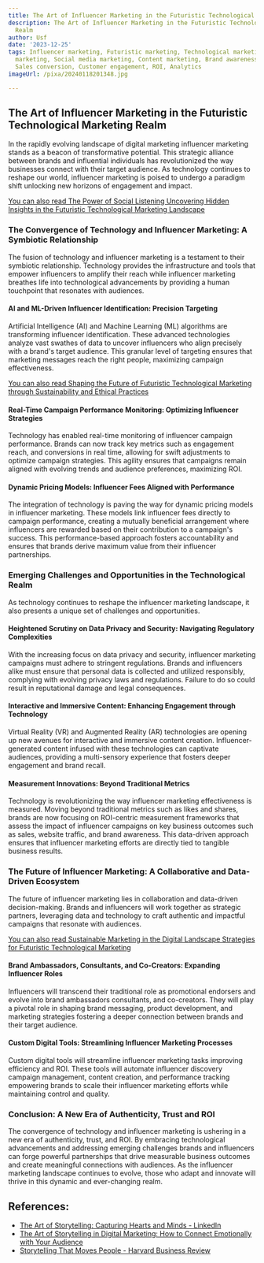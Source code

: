 ```yaml
---
title: The Art of Influencer Marketing in the Futuristic Technological Marketing Realm
description: The Art of Influencer Marketing in the Futuristic Technological Marketing
  Realm
author: Usf
date: '2023-12-25'
tags: Influencer marketing, Futuristic marketing, Technological marketing, Digital
  marketing, Social media marketing, Content marketing, Brand awareness, Lead generation,
  Sales conversion, Customer engagement, ROI, Analytics
imageUrl: /pixa/20240118201348.jpg

---
```

## The  Art of Influencer Marketing in the Futuristic Technological Marketing Realm

In the rapidly  evolving landscape of digital marketing influencer marketing stands as  a beacon of transformative potential. This  strategic alliance between brands and influential individuals has revolutionized the  way businesses  connect with their target  audience. As technology continues to reshape our world,  influencer marketing is poised to undergo a paradigm shift unlocking new horizons of engagement and impact.

[You can also read The Power of Social  Listening Uncovering Hidden Insights  in the Futuristic Technological Marketing Landscape](The%20Power%20of%20Social%20Listening%20Uncovering%20Hidden%20Insights%20in%20the%20Futuristic%20Technological%20Marketing%20Landscape)


### The Convergence of Technology and Influencer Marketing: A Symbiotic Relationship

The fusion of technology and influencer  marketing is a testament to their symbiotic relationship. Technology  provides the infrastructure and tools that empower influencers  to amplify their reach while influencer marketing  breathes life into technological advancements by providing a human touchpoint that resonates with audiences.

#### AI and ML-Driven Influencer Identification: Precision Targeting

Artificial Intelligence (AI) and Machine Learning (ML) algorithms are transforming influencer identification. These advanced technologies analyze vast swathes of data to uncover  influencers who align precisely with a brand's target audience. This granular level of targeting  ensures  that marketing messages reach the right people, maximizing campaign effectiveness.

[You can also  read Shaping the Future of Futuristic Technological Marketing through Sustainability and Ethical Practices](Shaping%20the%20Future%20of%20Futuristic%20Technological%20Marketing%20through%20Sustainability%20and%20Ethical%20Practices)


####  Real-Time Campaign Performance  Monitoring: Optimizing Influencer Strategies

Technology has enabled real-time monitoring of influencer campaign performance. Brands can  now track key  metrics such as engagement reach, and conversions in real time, allowing for swift  adjustments to optimize campaign strategies. This agility ensures that campaigns  remain aligned with  evolving trends and audience preferences, maximizing ROI.

#### Dynamic Pricing Models:  Influencer Fees Aligned with  Performance

The integration of technology is  paving the way  for dynamic pricing models in influencer marketing. These models link  influencer fees directly to campaign performance, creating a mutually beneficial arrangement where  influencers are rewarded based on their contribution to  a campaign's success. This performance-based approach fosters accountability and  ensures  that brands derive maximum  value from their influencer partnerships.

### Emerging Challenges and Opportunities in the Technological Realm

As technology continues to reshape the influencer marketing  landscape, it also presents a  unique set of challenges and  opportunities.

#### Heightened  Scrutiny on Data Privacy and Security: Navigating Regulatory Complexities

With the increasing focus on data privacy and security, influencer marketing campaigns must adhere  to stringent regulations. Brands  and influencers  alike must ensure that personal data is collected and utilized  responsibly, complying with evolving privacy laws and regulations. Failure to do so could result in reputational  damage and legal consequences.

####  Interactive and Immersive Content: Enhancing Engagement through Technology

Virtual  Reality (VR) and Augmented Reality (AR) technologies are  opening up new avenues for interactive and immersive content creation. Influencer-generated content infused with these technologies can  captivate audiences, providing a multi-sensory experience  that fosters deeper engagement and brand recall.

#### Measurement Innovations: Beyond Traditional Metrics

Technology is revolutionizing the way  influencer marketing effectiveness is measured. Moving beyond traditional metrics such as  likes and shares, brands are now focusing on  ROI-centric  measurement frameworks that assess the impact of influencer campaigns on key business outcomes such as sales,  website traffic, and brand awareness. This data-driven approach  ensures that influencer marketing efforts are directly tied to  tangible  business results.

### The Future of Influencer  Marketing: A Collaborative and Data-Driven Ecosystem

The future of influencer marketing lies in collaboration and data-driven decision-making. Brands and influencers will work together as strategic  partners, leveraging data and technology to  craft authentic and impactful campaigns that resonate with audiences.

[You can also read Sustainable Marketing in  the Digital Landscape Strategies for Futuristic Technological Marketing](Sustainable%20Marketing%20in%20the%20Digital%20Landscape%20Strategies%20for%20Futuristic%20Technological%20Marketing)


#### Brand Ambassadors, Consultants, and  Co-Creators: Expanding Influencer Roles

Influencers will transcend their traditional role as promotional endorsers and evolve into brand ambassadors consultants, and co-creators. They will play a pivotal role in shaping brand  messaging, product development, and  marketing  strategies fostering a deeper connection between brands and their target audience.

#### Custom Digital Tools: Streamlining Influencer Marketing Processes

Custom digital tools will streamline influencer  marketing tasks improving efficiency and ROI.  These tools will automate influencer discovery  campaign management, content creation,  and performance tracking empowering brands to scale their influencer marketing efforts while maintaining control and quality.

### Conclusion:  A New Era of Authenticity, Trust and ROI

The convergence of technology and influencer marketing is ushering in a new era of authenticity, trust, and ROI. By embracing technological advancements and addressing emerging challenges  brands and  influencers can forge powerful partnerships that drive measurable business outcomes and create meaningful connections with audiences. As the influencer marketing landscape continues to  evolve, those who adapt and innovate will thrive in this dynamic and  ever-changing realm.

## References:
- [The Art of Storytelling: Capturing Hearts and Minds - LinkedIn](https://www.linkedin.com/pulse/art-storytelling-capturing-hearts-minds-launchcomms)
- [The Art of Storytelling in Digital Marketing: How to Connect Emotionally with Your Audience](https://www.linkedin.com/pulse/art-storytelling-digital-marketing-how-connect-emotionally)
- [Storytelling That Moves People - Harvard Business Review](https://hbr.org/2003/06/storytelling-that-moves-people)
